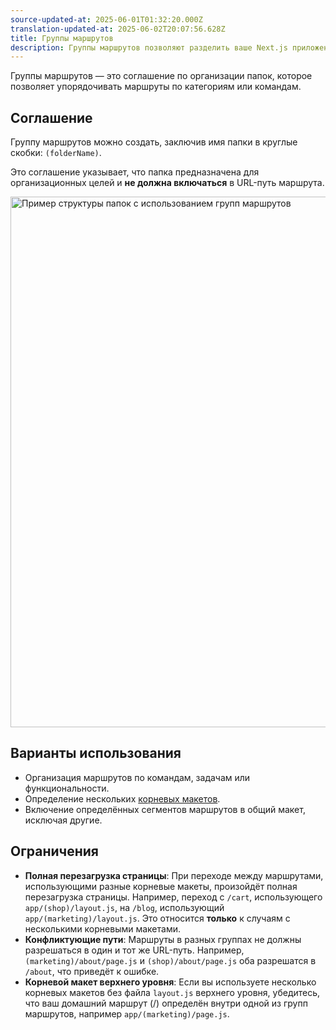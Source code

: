 ```yaml
---
source-updated-at: 2025-06-01T01:32:20.000Z
translation-updated-at: 2025-06-02T20:07:56.628Z
title: Группы маршрутов
description: Группы маршрутов позволяют разделить ваше Next.js приложение на различные секции.
---
```


Группы маршрутов — это соглашение по организации папок, которое позволяет упорядочивать маршруты по категориям или командам.

## Соглашение

Группу маршрутов можно создать, заключив имя папки в круглые скобки: `(folderName)`.

Это соглашение указывает, что папка предназначена для организационных целей и **не должна включаться** в URL-путь маршрута.

<Image
  alt="Пример структуры папок с использованием групп маршрутов"
  srcLight="/docs/light/project-organization-route-groups.png"
  srcDark="/docs/dark/project-organization-route-groups.png"
  width="1600"
  height="849"
/>

## Варианты использования

- Организация маршрутов по командам, задачам или функциональности.
- Определение нескольких [корневых макетов](/docs/app/api-reference/file-conventions/layout#root-layout).
- Включение определённых сегментов маршрутов в общий макет, исключая другие.

## Ограничения

- **Полная перезагрузка страницы**: При переходе между маршрутами, использующими разные корневые макеты, произойдёт полная перезагрузка страницы. Например, переход с `/cart`, использующего `app/(shop)/layout.js`, на `/blog`, использующий `app/(marketing)/layout.js`. Это относится **только** к случаям с несколькими корневыми макетами.
- **Конфликтующие пути**: Маршруты в разных группах не должны разрешаться в один и тот же URL-путь. Например, `(marketing)/about/page.js` и `(shop)/about/page.js` оба разрешатся в `/about`, что приведёт к ошибке.
- **Корневой макет верхнего уровня**: Если вы используете несколько корневых макетов без файла `layout.js` верхнего уровня, убедитесь, что ваш домашний маршрут (/) определён внутри одной из групп маршрутов, например `app/(marketing)/page.js`.